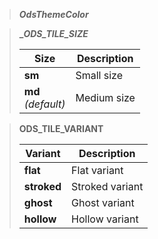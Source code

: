 
> **_OdsThemeColor_**
>
> <OdsThemeColorIntents />


> **__ODS_TILE_SIZE_**
>
> | Size                     | Description        |
> | ------------------------ | ------------------ |
> | **sm**                   | Small size         |
> | **md**<br/>_(default)_   | Medium size        |


> **__ODS_TILE_VARIANT__**
>
> | Variant                  | Description        |
> | ------------------------ | ------------------ |
> | **flat**                 | Flat variant       |
> | **stroked**              | Stroked variant    |
> | **ghost**                | Ghost variant      |
> | **hollow**               | Hollow variant     |

